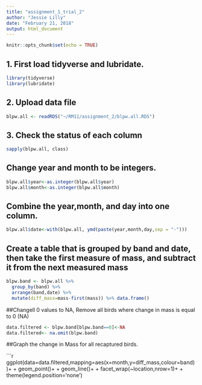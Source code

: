 ```yaml
---
title: "assignment_1_trial_2"
author: "Jessie Lilly"
date: "February 21, 2018"
output: html_document
---
```


```r
knitr::opts_chunk$set(echo = TRUE)
```

## 1. First load tidyverse and lubridate. 

```r
library(tidyverse)
library(lubridate)
```
## 2. Upload data file



```r
blpw.all <- readRDS("~/RM11/assignment_2/blpw.all.RDS")

```

## 3. Check the status of each column

```r
sapply(blpw.all, class)
```

## Change year and month to be integers. 

```r
blpw.all$year<-as.integer(blpw.all$year)
blpw.all$month<-as.integer(blpw.all$month)

```
## Combine the year,month, and day into one column. 

```r
blpw.all$date<-with(blpw.all, ymd(paste(year,month,day,sep = "-")))

```

## Create a table that is grouped by band and date, then take the first measure of mass, and subtract it from the next measured mass 

```r
blpw.band <- blpw.all %>%
  group_by(band) %>%
  arrange(band,date) %>%
  mutate(diff_mass=mass-first(mass)) %>% data.frame()
```
 ##Changell 0 values to NA, Remove all birds where change in mass is equal to 0 (NA)
```r
data.filtered <- blpw.band[blpw.band==0]<-NA
data.filtered<- na.omit(blpw.band)
```



##Graph the change in Mass for all recaptured birds.

```r
ggplot(data=data.filtered,mapping=aes(x=month,y=diff_mass,colour=band))+
+ geom_point()+
+ geom_line()+
+ facet_wrap(~location,nrow=1)+
+ theme(legend.position='none')